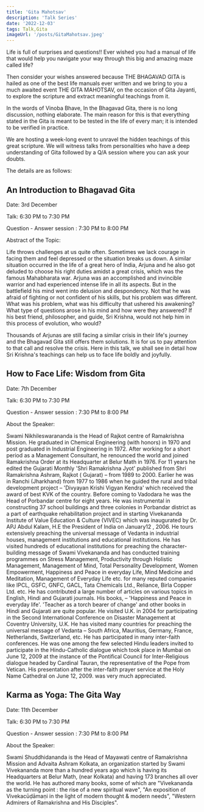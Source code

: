 ```yaml
---
title: 'Gita Mahotsav'
description: 'Talk Series'
date: '2022-12-03'
tags: Talk,Gita
imageUrl: '/posts/GitaMahotsav.jpeg'
---
```


<Quote
  content="Bhagavad-Gita is a true scripture of the human race, a living creation rather than a book, with a new message for every age and a new meaning for every civilization."
  author="Sri Aurobindo"
/>
Life is full of surprises and questions!! Ever wished you had a manual of life that would help you navigate your way through this big and amazing maze called life?

Then consider your wishes answered because THE BHAGAVAD GITA is hailed as one of the best life manuals ever written and we bring to you a much awaited event THE GITA MAHOTSAV, on the occasion of Gita Jayanti, to explore the scripture and extract meaningful teachings from it.

In the words of Vinoba Bhave, In the Bhagavad Gita, there is no long discussion, nothing elaborate. The main reason for this is that everything stated in the Gita is meant to be tested in the life of every man; it is intended to be verified in practice.

We are hosting a week-long event to unravel the hidden teachings of this great scripture. We will witness talks from personalities who have a deep understanding of Gita followed by a Q/A session where you can ask your doubts. 

The details are as follows:

## An Introduction to Bhagavad Gita

Date: 3rd December

Talk: 6:30 PM to 7:30 PM

Question - Answer session : 7:30 PM to 8:00 PM

Abstract of the Topic:  

Life throws challenges at us quite often. Sometimes we lack courage in facing them and feel depressed or the situation breaks us down. A similar situation occurred in the life of a great hero of India, Arjuna and he also got deluded to choose his right duties amidst a great crisis, which was the famous Mahabharata war. Arjuna was an accomplished and invincible warrior and had experienced intense life in all its aspects. But in the battlefield his mind went into delusion and despondency. Not that he was afraid of fighting or not confident of his skills, but his problem was different. What was his problem, what was his difficulty that ushered his awakening? What type of questions arose in his mind and how were they answered? If his best friend, philosopher, and guide, Sri Krishna, would not help him in this process of evolution, who would? 

Thousands of Arjunas are still facing a similar crisis in their life's journey and the Bhagavad Gita still offers them solutions. It is for us to pay attention to that call and resolve the crisis. Here in this talk, we shall see in detail how Sri Krishna's teachings can help us to face life boldly and joyfully.

## How to Face Life: Wisdom from Gita 

Date: 7th December

Talk: 6:30 PM to 7:30 PM

Question - Answer session : 7:30 PM to 8:00 PM

About the Speaker: 

Swami Nikhileswarananda is the Head of Rajkot centre of Ramakrishna Mission. He graduated in Chemical Engineering (with honors) in 1970 and post graduated in Industrial Engineering in 1972. After working for a short period as a Management Consultant, he renounced the world and joined Ramakrishna Order at its Headquarter at Belur Math in 1976. For 11 years he edited the Gujarati Monthly 'Shri Ramakrishna Jyot' published from Shri Ramakrishna Ashram, Rajkot ( Gujarat) – from 1989 to 2000. Earlier he was in Ranchi (Jharkhand) from 1977 to 1986 when he guided the rural and tribal development project – 'Divyayan Krishi Vigyan Kendra' which received the award of best KVK of the country.
Before coming to Vadodara he was the Head of Porbandar centre for eight years. He was instrumental in constructing 37 school buildings and three colonies in Porbandar district as a part of earthquake rehabilitation project and in starting Vivekananda Institute of Value Education & Culture (VIVEC) which was inaugurated by Dr. APJ Abdul Kalam, H.E the President of India on January12 , 2006.
He tours extensively preaching the universal message of Vedanta in industrial houses, management institutions and educational institutions. He has visited hundreds of educational institutions for preaching the character-building message of Swami Vivekananda and has conducted training programmes on Stress Management, Productivity through Holistic Management, Management of Mind, Total Personality Development, Women Empowerment, Happiness and Peace in everyday Life, Mind Medicine and Meditation, Management of Everyday Life etc. for many reputed companies like IPCL, GSFC, GNFC, GACL, Tata Chemicals Ltd., Reliance, Birla Copper Ltd. etc. He has contributed a large number of articles on various topics in English, Hindi and Gujarati journals. His books, – 'Happiness and Peace in everyday life'. 'Teacher as a torch bearer of change' and other books in Hindi and Gujarati are quite popular.
He visited U.K. in 2004 for participating in the Second International Conference on Disaster Management at Coventry University, U.K. He has visited many countries for preaching the universal message of Vedanta – South Africa, Mauritius, Germany, France, Netherlands, Switzerland, etc.
He has participated in many inter-faith conferences. He was one among the few selected Hindu leaders invited to participate in the Hindu-Catholic dialogue which took place in Mumbai on June 12, 2009 at the instance of the Pontifical Council for Inter-Religious dialogue headed by Cardinal Tauran, the representative of the Pope from Vetican. His presentation after the inter-faith prayer service at the Holy Name Cathedral on June 12, 2009. was very much appreciated.

## Karma as Yoga: The Gita Way

Date: 11th December

Talk: 6:30 PM to 7:30 PM

Question - Answer session : 7:30 PM to 8:00 PM

About the Speaker:

Swami Shuddhidananda is the Head of Mayawati centre of Ramakrishna Mission and Advaita Ashram Kolkata, an organization started by Swami Vivekananda more than a hundred years ago which is having its Headquarters at Belur Math, (near Kolkata) and having 173 branches all over the world. He has authored many books, some of which are "Vivekananda as the turning point : the rise of a new spiritual wave", "An exposition of Vivekacūḍāmaṇi in the light of modern thought & modern needs", "Western Admirers of Ramakrishna and His Disciples".